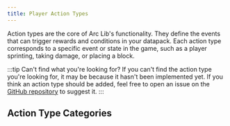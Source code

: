 ```yaml
---
title: Player Action Types
---
```



Action types are the core of Arc Lib's functionality. They define the events that can trigger rewards and conditions in your datapack. Each action type corresponds to a specific event or state in the game, such as a player sprinting, taking damage, or placing a block.

:::tip Can't find what you're looking for?
If you can't find the action type you're looking for, it may be because it hasn't been implemented yet. If you think an action type should be added, feel free to open an issue on the [GitHub repository](https://github.com/DAQEM/ArcLib/issues) to suggest it.
:::

## Action Type Categories

<DocCardList className="category-list" />
